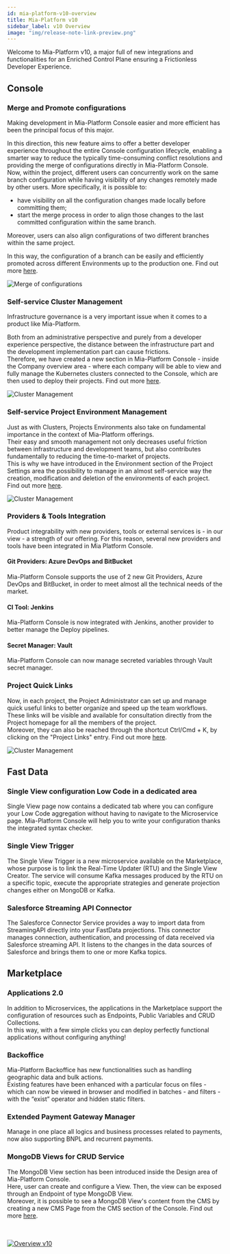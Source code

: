 ```yaml
---
id: mia-platform-v10-overview
title: Mia-Platform v10
sidebar_label: v10 Overview
image: "img/release-note-link-preview.png"
---
```



Welcome to Mia-Platform v10, a major full of new integrations and functionalities for an Enriched Control Plane ensuring a Frictionless Developer Experience.

## Console

### Merge and Promote configurations

Making development in Mia-Platform Console easier and more efficient has been the principal focus of this major.

In this direction, this new feature aims to offer a better developer experience throughout the entire Console configuration lifecycle, enabling a smarter way to reduce the typically time-consuming conflict resolutions and providing the merge of configurations directly in Mia-Platform Console.  
Now, within the project, different users can concurrently work on the same branch configuration while having visibility of any changes remotely made by other users.
More specifically, it is possible to:

- have visibility on all the configuration changes made locally before committing them;
- start the merge process in order to align those changes to the last committed configuration within the same branch. 

Moreover, users can also align configurations of two different branches within the same project.

In this way, the configuration of a branch can be easily and efficiently promoted across different Environments up to the production one. Find out more [here](/development_suite/api-console/api-design/merge_collaboration.md).

<div style={{display: 'flex', justifyContent: 'center'}}>
  <div style={{display: 'flex', width: '700px'}}> 

![Merge of configurations](./img/merge-modal-change-view.png)

  </div>
</div>

### Self-service Cluster Management

Infrastructure governance is a very important issue when it comes to a product like Mia-Platform.

Both from an administrative perspective and purely from a developer experience perspective, the distance between the infrastructure part and the development implementation part can cause frictions.  
Therefore, we have created a new section in Mia-Platform Console - inside the Company overview area - where each company will be able to view and fully manage the Kubernetes clusters connected to the Console, which are then used to deploy their projects. Find out more [here](/development_suite/clusters-management/cluster-setup.md). 

<div style={{display: 'flex', justifyContent: 'center'}}>
  <div style={{display: 'flex', width: '700px'}}> 

![Cluster Management](./img/clusterManagement.png)

  </div>
</div>

### Self-service Project Environment Management

Just as with Clusters, Projects Environments also take on fundamental importance in the context of Mia-Platform offerings.  
Their easy and smooth management not only decreases useful friction between infrastructure and development teams, but also contributes fundamentally to reducing the time-to-market of projects.  
This is why we have introduced in the Environment section of the Project Settings area the possibility to manage in an almost self-service way the creation, modification and deletion of the environments of each project. Find out more [here](/development_suite/set-up-infrastructure/runtime-environments.md).

<div style={{display: 'flex', justifyContent: 'center'}}>
  <div style={{display: 'flex', width: '700px'}}> 

![Cluster Management](./img/environmentsManagement.png)

  </div>
</div>

### Providers & Tools Integration

Product integrability with new providers, tools or external services is - in our view - a strength of our offering. For this reason, several new providers and tools have been integrated in Mia Platform Console.

#### Git Providers: Azure DevOps and BitBucket

Mia-Platform Console supports the use of 2 new Git Providers, Azure DevOps and BitBucket, in order to meet almost all the technical needs of the market.

#### CI Tool: Jenkins

Mia-Platform Console is now integrated with Jenkins, another provider to better manage the Deploy pipelines.

#### Secret Manager: Vault

Mia-Platform Console can now manage secreted variables through Vault secret manager.

### Project Quick Links

Now, in each project, the Project Administrator can set up and manage quick useful links to better organize and speed up the team workflows.
These links will be visible and available for consultation directly from the Project homepage for all the members of the project.  
Moreover, they can also be reached through the shortcut Ctrl/Cmd + K, by clicking on the "Project Links" entry. Find out more [here](/development_suite/overview-dev-suite.md#project-links-and-dashboards).

<div style={{display: 'flex', justifyContent: 'center'}}>
  <div style={{display: 'flex', width: '700px'}}> 

![Cluster Management](./img/10.0/Mia-Platform-metrics-homepage.png)

  </div>
</div>

## Fast Data

### Single View configuration Low Code in a dedicated area

Single View page now contains a dedicated tab where you can configure your Low Code aggregation without having to navigate to the Microservice page. Mia-Platform Console will help you to write your configuration thanks the integrated syntax checker.

### Single View Trigger

The Single View Trigger is a new microservice available on the Marketplace, whose purpose is to link the Real-Time Updater (RTU) and the Single View Creator.
The service will consume Kafka messages produced by the RTU on a specific topic, execute the appropriate strategies and generate projection changes either on MongoDB or Kafka.

### Salesforce Streaming API Connector

The Salesforce Connector Service provides a way to import data from StreamingAPI directly into your FastData projections.
This connector manages connection, authentication, and processing of data received via Salesforce streaming API. It listens to the changes in the data sources of Salesforce and brings them to one or more Kafka topics.

## Marketplace

### Applications 2.0

In addition to Microservices, the applications in the Marketplace support the configuration of resources such as Endpoints, Public Variables and CRUD Collections.  
In this way, with a few simple clicks you can deploy perfectly functional applications without configuring anything!

### Backoffice

Mia-Platform Backoffice has new functionalities such as handling geographic data and bulk actions.  
Existing features have been enhanced with a particular focus on files - which can now be viewed in browser and modified in batches - and filters - with the “exist” operator and hidden static filters.

### Extended Payment Gateway Manager

Manage in one place all logics and business processes related to payments, now also supporting BNPL and recurrent payments.

### MongoDB Views for CRUD Service

The MongoDB View section has been introduced inside the Design area of Mia-Platform Console.  
Here, user can create and configure a View. Then, the view can be exposed through an Endpoint of type MongoDB View.  
Moreover, it is possible to see a MongoDB View's content from the CMS by creating a new CMS Page from the CMS section of the Console. Find out more [here](/development_suite/api-console/api-design/mongo_views.md).

<br/><br/>
<a target="_blank" href="https://mia-platform.eu/mia-platform-v10-for-a-better-development/?utm_source=docs&utm_medium=banner&utm_campaign=v10_cmp">
<img src={bannerImageUrl} alt="Overview v10" />
</a>
